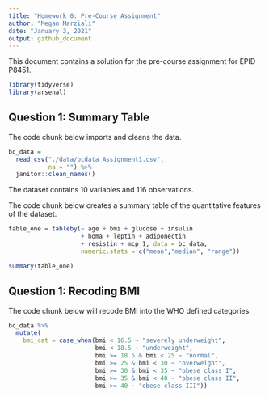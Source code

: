 ```yaml
---
title: "Homework 0: Pre-Course Assignment"
author: "Megan Marziali"
date: "January 3, 2021"
output: github_document
---
```


This document contains a solution for the pre-course assignment for EPID P8451.

```r
library(tidyverse)
library(arsenal)
```

## Question 1: Summary Table

The code chunk below imports and cleans the data.

```r
bc_data = 
  read_csv("./data/bcdata_Assignment1.csv",
           na = "") %>% 
  janitor::clean_names()
```

The dataset contains 10 variables and 116 observations.

The code chunk below creates a summary table of the quantitative features of the dataset.

```r
table_one = tableby(~ age + bmi + glucose + insulin
                    + homa + leptin + adiponectin 
                    + resistin + mcp_1, data = bc_data,
                    numeric.stats = c("mean","median", "range"))

summary(table_one)
```

## Question 1: Recoding BMI

The code chunk below will recode BMI into the WHO defined categories.

```r
bc_data %>% 
  mutate(
    bmi_cat = case_when(bmi < 16.5 ~ "severely underweight", 
                        bmi < 18.5 ~ "underweight",
                        bmi >= 18.5 & bmi < 25 ~ "normal",
                        bmi >= 25 & bmi < 30 ~ "overweight",
                        bmi >= 30 & bmi < 35 ~ "obese class I",
                        bmi >= 35 & bmi < 40 ~ "obese class II",
                        bmi >= 40 ~ "obese class III"))
```



